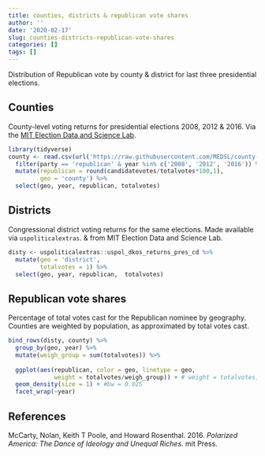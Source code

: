 ```yaml
---
title: counties, districts & republican vote shares
author: ''
date: '2020-02-17'
slug: counties-districts-republican-vote-shares
categories: []
tags: []
---
```



Distribution of Republican vote by county & district for last three presidential elections.


## Counties

County-level voting returns for presidential elections 2008, 2012 & 2016. Via the [MIT Election Data and Science Lab](https://github.com/MEDSL/county-returns).

```r
library(tidyverse)
county <- read.csv(url('https://raw.githubusercontent.com/MEDSL/county-returns/master/countypres_2000-2016.csv')) %>%
  filter(party == 'republican' & year %in% c('2008', '2012', '2016')) %>%
  mutate(republican = round(candidatevotes/totalvotes*100,1), 
         geo = 'county') %>%
  select(geo, year, republican, totalvotes)
```


## Districts

Congressional district voting returns for the same elections.  Made available via `uspoliticalextras`. & from MIT Election Data and Science Lab.


```r
disty <- uspoliticalextras::uspol_dkos_returns_pres_cd %>%
  mutate(geo = 'district',
         totalvotes = 1) %>%
  select(geo, year, republican,  totalvotes)
```



## Republican vote shares

Percentage of total votes cast for the Republican nominee by geography. Counties are weighted by population, as approximated by total votes cast.  


```r
bind_rows(disty, county) %>%
  group_by(geo, year) %>%
  mutate(weigh_group = sum(totalvotes)) %>%
  
  ggplot(aes(republican, color = geo, linetype = geo,
             weight = totalvotes/weigh_group)) + # weight = totalvotes,
  geom_density(size = 1) + #bw = 0.025
  facet_wrap(~year)
```


## References

McCarty, Nolan, Keith T Poole, and Howard Rosenthal. 2016. *Polarized America: The Dance of Ideology and Unequal Riches*. mit Press.


